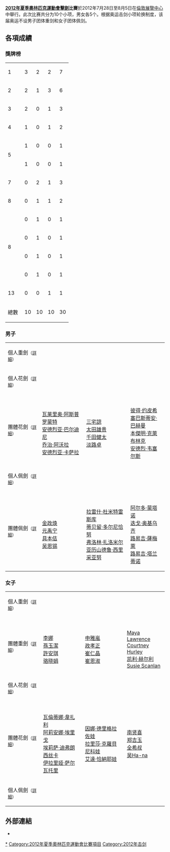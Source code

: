 {{noteTA|G1=Sports}}
{{Infobox Olympic event
|event = 擊劍
|games = 2012年夏季
|image = [[File:Fencing_at_the_2012_Summer_Olympics_5557.jpg|300px]]
|venue = [[倫敦展覽中心|倫敦展覽中心]]
|date = 7月28日-8月5日
|competitors =212
}}
{{2012年夏季奧林匹克運動會擊劍比賽}}
'''[[2012年夏季奧林匹克運動會|2012年夏季奧林匹克運動會]][[擊劍|擊劍]]比賽'''於2012年7月28日至8月5日在[[倫敦展覽中心|倫敦展覽中心]]中舉行。此次比赛共分为10个小项，男女各5个。根据奥运击剑小项轮换制度，该届奥运不设男子团体重剑和女子团体佩剑。

== 各項成績 ==
===獎牌榜===
{| {{RankedMedalTable|nation-width=200px}}
|-
|1||align=left|{{flagIOC|ITA|2012年夏季}}||3||2||2||7
|-
|2||align=left|{{flagIOC|KOR|2012年夏季}}||2||1||3||6
|-
|3||align=left|{{flagIOC|CHN|2012年夏季}}||2||0||1||3
|-
|4||align=left|{{flagIOC|UKR|2012年夏季}}||1||0||1||2
|-
| rowspan="2"|5||align=left|{{flagIOC|HUN|2012年夏季}}||1||0||0||1
|-
|align=left|{{flagIOC|VEN|2012年夏季}}||1||0||0||1
|-
|7||align=left| {{flagIOC|RUS|2012年夏季}}||0||2||1||3
|-
|8||align=left|{{flagIOC|GER|2012年夏季}}||0||1||1||2
|-
| rowspan="4"|8||align=left|{{flagIOC|EGY|2012年夏季}}||0||1||0||1
|-
|align=left|{{flagIOC|JPN|2012年夏季}}||0||1||0||1
|-
|align=left|{{flagIOC|NOR|2012年夏季}}||0||1||0||1
|-
|align=left|{{flagIOC|ROM|2012年夏季}}||0||1||0||1
|-
|13||align=left|{{flagIOC|USA|2012年夏季}}||0||0||1||1
|-
!colspan=2| 總數 || 10 || 10 || 10 || 30
|}

=== 男子 ===
{| {{MedalistTable|type=項目|columns=1|style=font-size:small;}}
|-
|個人重劍<small>（[[2012年夏季奧林匹克運動會劍擊男子個人重劍比賽|詳細]]）</small>
| {{flagIOCmedalist|[[鲁文·利马尔多|鲁文·利马尔多]]|VEN|2012年夏季}}
| {{flagIOCmedalist|[[Bartosz_Piasecki|Bartosz Piasecki]]|NOR|2012年夏季}}
| {{flagIOCmedalist|[[鄭鎭善|鄭鎭善]]|KOR|2012年夏季}}
|-
|個人花劍<small>（[[2012年夏季奧林匹克運動會擊劍男子個人花劍比賽|詳細]]）</small>
| {{flagIOCmedalist|[[雷聲|雷聲]]|CHN|2012年夏季}}
| {{flagIOCmedalist|[[阿萊爾丁·阿波爾卡西姆|阿萊爾丁·阿波爾卡西姆]]|EGY|2012年夏季}}
| {{flagIOCmedalist|[[崔秉哲|崔秉哲]]|KOR|2012年夏季}}
|-
|團體花劍<small>（[[2012年夏季奧林匹克運動會劍擊男子團體花劍比賽|詳細]]）</small>
| {{flagIOC|ITA|2012年夏季}}<br/>[[瓦莱里奥·阿斯普罗蒙特|瓦莱里奥·阿斯普罗蒙特]]<br/>[[安德烈亚·巴尔迪尼|安德烈亚·巴尔迪尼]]<br/>[[乔治·阿沃拉|乔治·阿沃拉]]<br/>[[安德烈亚·卡萨拉|安德烈亚·卡萨拉]]
| {{flagIOC|JPN|2012年夏季}}<br/>[[三宅諒|三宅諒]]<br/>[[太田雄贵|太田雄贵]]<br/>[[千田健太|千田健太]]<br/>[[淡路卓|淡路卓]]
| {{flagIOC|GER|2012年夏季}}<br/>[[彼得·约皮希|彼得·约皮希]]<br/>[[塞巴斯蒂安·巴赫曼|塞巴斯蒂安·巴赫曼]]<br/>[[本傑明·克萊布林克|本傑明·克萊布林克]]<br/>[[安德烈·韦塞尔斯|安德烈·韦塞尔斯]]
|-
|個人佩劍<small>（[[2012年夏季奧林匹克運動會劍擊男子個人佩劍比賽|詳細]]）</small>
| {{flagIOCmedalist|[[斯拉奇·阿伦|斯拉奇·阿伦]]|HUN|2012年夏季}}
| {{flagIOCmedalist|[[迭戈·奥基乌齐|迭戈·奥基乌齐]]|ITA|2012年夏季}}
| {{flagIOCmedalist|[[尼古拉·阿纳托利耶维奇·科瓦廖夫|尼古拉·科瓦廖夫]]|RUS|2012年夏季}}
|-
|團體佩劍<small>（[[2012年夏季奧林匹克運動會劍擊男子團體佩劍比賽|詳細]]）</small>
| {{flagIOCteam|KOR|2012年夏季}}<br/>[[金政焕|金政焕]]<br/>[[元禹宁|元禹宁]]<br/>[[具本佶|具本佶]]<br/>[[吴恩锡|吴恩锡]]
| {{flagIOCteam|ROM|2012年夏季}}<br/>[[拉雷什·杜米特雷斯库|拉雷什·杜米特雷斯库]]<br/>[[蒂贝留·多尔尼恰努|蒂贝留·多尔尼恰努]]<br/>[[弗洛林·扎洛米尔|弗洛林·扎洛米尔]]<br/>[[亚历山德鲁·西里采亚努|亚历山德鲁·西里采亚努]]
| {{flagIOCteam|ITA|2012年夏季}}<br/>[[阿尔多·蒙塔诺_(1978年)|阿尔多·蒙塔诺]]<br/>[[迭戈·奥基乌齐|迭戈·奥基乌齐]]<br/>[[路易吉·薩梅萊|路易吉·薩梅萊]]<br/>[[路易吉·塔兰蒂诺|路易吉·塔兰蒂诺]]
|}

=== 女子 ===
{| {{MedalistTable|type=項目|columns=1|style=font-size:small;}}
|-
|個人重劍<small>（[[2012年夏季奧林匹克運動會劍擊女子個人重劍比賽|詳細]]）</small>
| {{flagIOCmedalist|[[Yana_Shemyakina|Yana Shemyakina]]|UKR|2012年夏季}}
| {{flagIOCmedalist|[[布丽塔·海德曼|布丽塔·海德曼]]|GER|2012年夏季}}
| {{flagIOCmedalist|[[孙玉洁|孙玉洁]]|CHN|2012年夏季}}
|-
|團體重劍<small>（[[2012年夏季奧林匹克運動會劍擊女子團體重劍比賽|詳細]]）</small>
| {{flagIOCteam|CHN|2012年夏季}}<br/>[[李娜_(劍擊運動員)|李娜]]<br/>[[孫玉潔|孫玉潔]]<br/>[[許安琪|許安琪]]<br/>[[骆晓娟|骆晓娟]]
| {{flagIOCteam|KOR|2012年夏季}}<br/>[[申雅蘭|申雅嵐]]<br/>[[政孝正|政孝正]]<br/>[[崔仁晶|崔仁晶]]<br/>[[崔恩淑|崔恩淑]]
| {{flagIOCteam|USA|2012年夏季}}<br/>[[Maya_Lawrence|Maya Lawrence]]<br/>[[Courtney_Hurley|Courtney Hurley]]<br/>[[凯利·赫尔利|凯利·赫尔利]]<br/>[[Susie_Scanlan|Susie Scanlan]]
|-
|個人花劍<small>（[[2012年夏季奧林匹克運動會擊劍女子個人花劍比賽|詳細]]）</small>
|{{flagIOCmedalist|[[埃莉萨·迪弗朗西丝卡|埃莉萨·迪弗朗西丝卡]]|ITA|2012年夏季}}
|{{flagIOCmedalist|[[阿莉安娜·埃里戈|阿莉安娜·埃里戈]]|ITA|2012年夏季}}
|{{flagIOCmedalist|[[瓦倫蒂娜·韋扎利|瓦倫蒂娜·韋扎利]]|ITA|2012年夏季}}
|-
|團體花劍<small>（[[2012年夏季奧林匹克運動會劍擊女子團體花劍比賽|詳細]]）</small>
| {{flagIOCteam|ITA|2012年夏季}}<br/>[[瓦倫蒂娜·韋扎利|瓦倫蒂娜·韋扎利]]<br/>[[阿莉安娜·埃里戈|阿莉安娜·埃里戈]]<br/>[[埃莉萨·迪弗朗西丝卡|埃莉萨·迪弗朗西丝卡]]<br/>[[伊拉里娅·萨尔瓦托里|伊拉里娅·萨尔瓦托里]]
| {{flagIOCteam|RUS|2012年夏季}}<br/>[[因娜·德里格拉佐娃|因娜·德里格拉佐娃]]<br/>[[拉里莎·克羅貝尼科娃|拉里莎·克羅貝尼科娃]]<br/>[[艾達·恰納耶娃|艾達·恰納耶娃]]
| {{flagIOCteam|KOR|2012年夏季}}<br/>[[南贤喜|南贤喜]]<br/>[[郑吉玉|郑吉玉]]<br/>[[全希叔|全希叔]]<br/>[[吴Ha-na|吴Ha-na]]
|-
|個人佩劍<small>（[[2012年夏季奧林匹克運動會劍擊女子個人佩劍比賽|詳細]]）</small>
| {{flagIOCmedalist|[[金智妍_(击剑运动员)|金智妍]]|KOR|2012年夏季}}
| {{flagIOCmedalist|[[索菲娅·韦莉卡娅|索菲娅·韦莉卡娅]]|RUS|2012年夏季}}
| {{flagIOCmedalist|[[奥莉加·哈尔兰|奥莉加·哈尔兰]]|UKR|2012年夏季}}
|}

==外部連結==
*{{official|http://www.london2012.com/fencing/}}{{en}}

{{奥林匹克运动会擊劍比赛}}
{{2012年夏季奧林匹克運動會項目}}

[[Category:2012年夏季奧林匹克運動會擊劍比賽|*]]
[[Category:2012年夏季奧林匹克運動會比賽項目|Category:2012年夏季奧林匹克運動會比賽項目]]
[[Category:2012年击剑|Category:2012年击剑]]